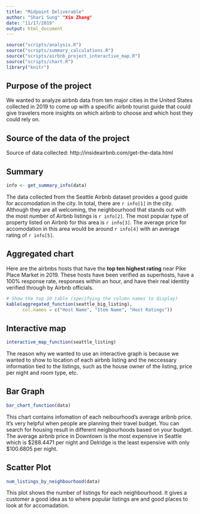 ```yaml
---
title: "Midpoint Deliverable"
author: "Shari Sung" "Xin Zhang"
date: "11/17/2019"
output: html_document
---
```


```r
source("scripts/analysis.R")
source("scripts/summary_calculations.R")
source("scripts/airbnb_project_interactive_map.R")
source("scripts/chart.R")
library("knitr")
```

## Purpose of the project
We wanted to analyze airbnb data from ten major cities in the United States collected in 2019 to come up with a specific airbnb tourist guide that could give travelers more insights on which airbnb to choose and which host they could rely on.

## Source of the data of the project
Source of data collected: http://insideairbnb.com/get-the-data.html

## Summary
```r
info <- get_summary_info(data)
```
The data collected from the Seattle Airbnb dataset provides a good guide for accomodation in the city. In total, there are `r info[1]` in the city. Although they are all welcoming, the neighbourhood that stands out with the most number of Airbnb listings is `r info[2]`. The most popular type of property listed on Airbnb for this area is `r info[3]`. The average price for accomodation in this area would be around `r info[4]` with an average rating of `r info[5]`.


## Aggregated chart 
Here are the airbnbs hosts that have the **top ten highest rating** near Pike Place Market in 2019. These hosts have been verified as superhosts, have a 100% response rate, responses within an hour, and have their real identity verified through by Airbnb officials. 

```r
# Show the top 10 table (specifying the column names to display)
kable(aggregated_function(seattle_big_listing),
      col.names = c("Host Name", "Item Name", "Host Ratings"))
```

## Interactive map 
```r
interactive_map_function(seattle_listing)
```
The reason why we wanted to use an interactive graph is because we wanted to show to location of each airbnb listing and the neccessary information tied to the listings, such as the house owner of the listing, price per night and room type, etc.

## Bar Graph
```r
bar_chart_function(data)
```
This chart contains infomation of each neibourhood's average aribnb price. It's very helpful when people are planning their travel budget. You can search for housing result in different neigbourhoods based on your budget. The average airbnb price in Downtown is the most expensive in Seattle which is $288.4471 per night and Delridge is the least expensive with only $100.6805 per night.

## Scatter Plot
```r
num_listings_by_neighbourhood(data)
```
This plot shows the number of listings for each neighbourhood. It gives a customer a good idea as to where popular listings are and good places to look at for accomadation.